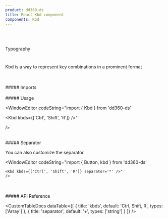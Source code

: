 ```yaml
---
product: dd360-ds
title: React Kbd component
components: Kbd
---
```


<br id='top' />
<br />

<Label>Typography</Label>

# <HeaderDocCustom title="Kbd" pathUrl="typography-kbd--kbd" />


Kbd is a way to represent key combinations in a prominent format

<br />
<br />
##### <span name="floating-nav">Imports</span>

<WindowEditor codeString="import { Kbd } from 'dd360-ds'" />

<WindowEditor codeString="import Kbd from 'dd360-ds/Kbd'" />

<br />
<br />
##### <span name="floating-nav">Usage</span>

<Playground className="gap-y-2">
    <Kbd kbds={['Ctrl', 'Shift', 'R']} />
</Playground>

<WindowEditor
    codeString="import {  Kbd } from 'dd360-ds'

<Kbd kbds={['Ctrl', 'Shift', 'R']} />"

/>

<br />
##### <span name="floating-nav">Separator</span>

You can also customize the separator.

<Playground className="gap-y-2">
    <Kbd kbds={['Ctrl', 'Shift', 'R']} separator="*" />
</Playground>

<WindowEditor
    codeString="import { Button, kbd } from 'dd360-ds'

    <Kbd kbds={['Ctrl', 'Shift', 'R']} separator='*' />"
    />

<br />
<br />
##### <span name="floating-nav">API Reference</span>

<CustomTableDocs
    dataTable={[
        { title: 'kbds', default: 'Ctrl, Shift, R', types: ['Array<string>'] },
        { title: 'separator', default: '+', types: ['string'] }
    ]}
/>

<BackAndForwardController />